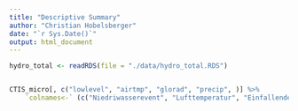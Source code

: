 ```yaml
---
title: "Descriptive Summary"
author: "Christian Hobelsberger"
date: "`r Sys.Date()`"
output: html_document
---
```


```r
hydro_total <- readRDS(file = "./data/hydro_total.RDS")


CTIS_micro[, c("lowlevel", "airtmp", "glorad", "precip", )] %>%
    `colnames<-` (c("Niedriwasserevent", "Lufttemperatur", "Einfallende kurzwellige Strahlung", "Lufttemperatur",)) |> desctable::desc_table() |> pander::pander()
```